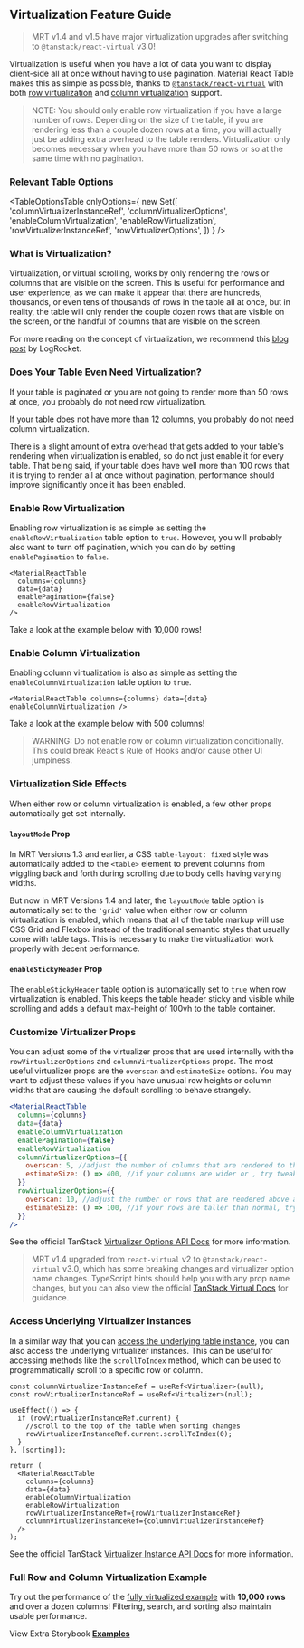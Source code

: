 
<Head>
  <title>Virtualization Guide - Material React Table V2 Docs</title>
  <meta
    name="description"
    content="How to virtualize rows and columns in Material React Table to improve performance and user experience when there are a lot of rows or a lot of columns in the table."
  />
</Head>

## Virtualization Feature Guide

> MRT v1.4 and v1.5 have major virtualization upgrades after switching to `@tanstack/react-virtual` v3.0!

Virtualization is useful when you have a lot of data you want to display client-side all at once without having to use pagination. Material React Table makes this as simple as possible, thanks to [`@tanstack/react-virtual`](https://tanstack.com/virtual/v3) with both [row virtualization](#enable-row-virtualization) and [column virtualization](#enable-column-virtualization) support.

> NOTE: You should only enable row virtualization if you have a large number of rows. Depending on the size of the table, if you are rendering less than a couple dozen rows at a time, you will actually just be adding extra overhead to the table renders. Virtualization only becomes necessary when you have more than 50 rows or so at the same time with no pagination.

### Relevant Table Options

<TableOptionsTable
  onlyOptions={
    new Set([
      'columnVirtualizerInstanceRef',
      'columnVirtualizerOptions',
      'enableColumnVirtualization',
      'enableRowVirtualization',
      'rowVirtualizerInstanceRef',
      'rowVirtualizerOptions',
    ])
  }
/>

### What is Virtualization?

Virtualization, or virtual scrolling, works by only rendering the rows or columns that are visible on the screen. This is useful for performance and user experience, as we can make it appear that there are hundreds, thousands, or even tens of thousands of rows in the table all at once, but in reality, the table will only render the couple dozen rows that are visible on the screen, or the handful of columns that are visible on the screen.

For more reading on the concept of virtualization, we recommend this [blog post](https://blog.logrocket.com/virtual-scrolling-core-principles-and-basic-implementation-in-react/) by LogRocket.

### Does Your Table Even Need Virtualization?

If your table is paginated or you are not going to render more than 50 rows at once, you probably do not need row virtualization.

If your table does not have more than 12 columns, you probably do not need column virtualization.

There is a slight amount of extra overhead that gets added to your table's rendering when virtualization is enabled, so do not just enable it for every table. That being said, if your table does have well more than 100 rows that it is trying to render all at once without pagination, performance should improve significantly once it has been enabled.

### Enable Row Virtualization

Enabling row virtualization is as simple as setting the `enableRowVirtualization` table option to `true`. However, you will probably also want to turn off pagination, which you can do by setting `enablePagination` to `false`.

```tsx
<MaterialReactTable
  columns={columns}
  data={data}
  enablePagination={false}
  enableRowVirtualization
/>
```

Take a look at the example below with 10,000 rows!

<EnableRowExample />

### Enable Column Virtualization

Enabling column virtualization is also as simple as setting the `enableColumnVirtualization` table option to `true`.

```tsx
<MaterialReactTable columns={columns} data={data} enableColumnVirtualization />
```

Take a look at the example below with 500 columns!

<EnableColumnExample />

> WARNING: Do not enable row or column virtualization conditionally. This could break React's Rule of Hooks and/or cause other UI jumpiness.

### Virtualization Side Effects

When either row or column virtualization is enabled, a few other props automatically get set internally.

#### `layoutMode` Prop

In MRT Versions 1.3 and earlier, a CSS `table-layout: fixed` style was automatically added to the `<table>` element to prevent columns from wiggling back and forth during scrolling due to body cells having varying widths.

But now in MRT Versions 1.4 and later, the `layoutMode` table option is automatically set to the `'grid'` value when either row or column virtualization is enabled, which means that all of the table markup will use CSS Grid and Flexbox instead of the traditional semantic styles that usually come with table tags. This is necessary to make the virtualization work properly with decent performance.

#### `enableStickyHeader` Prop

The `enableStickyHeader` table option is automatically set to `true` when row virtualization is enabled. This keeps the table header sticky and visible while scrolling and adds a default max-height of 100vh to the table container.

### Customize Virtualizer Props

You can adjust some of the virtualizer props that are used internally with the `rowVirtualizerOptions` and `columnVirtualizerOptions` props. The most useful virtualizer props are the `overscan` and `estimateSize` options. You may want to adjust these values if you have unusual row heights or column widths that are causing the default scrolling to behave strangely.

```jsx
<MaterialReactTable
  columns={columns}
  data={data}
  enableColumnVirtualization
  enablePagination={false}
  enableRowVirtualization
  columnVirtualizerOptions={{
    overscan: 5, //adjust the number of columns that are rendered to the left and right of the visible area of the table
    estimateSize: () => 400, //if your columns are wider or , try tweaking this value to make scrollbar size more accurate
  }}
  rowVirtualizerOptions={{
    overscan: 10, //adjust the number or rows that are rendered above and below the visible area of the table
    estimateSize: () => 100, //if your rows are taller than normal, try tweaking this value to make scrollbar size more accurate
  }}
/>
```

See the official TanStack [Virtualizer Options API Docs](https://tanstack.com/virtual/v3/docs/api/virtualizer#optional-options) for more information.

> MRT v1.4 upgraded from `react-virtual` v2 to `@tanstack/react-virtual` v3.0, which has some breaking changes and virtualizer option name changes. TypeScript hints should help you with any prop name changes, but you can also view the official [TanStack Virtual Docs](https://tanstack.com/virtual/v3/docs/api/virtualizer#optional-options) for guidance.

### Access Underlying Virtualizer Instances

In a similar way that you can [access the underlying table instance](/docs/guides/table-state-management#access-the-underlying-table-instance-reference), you can also access the underlying virtualizer instances. This can be useful for accessing methods like the `scrollToIndex` method, which can be used to programmatically scroll to a specific row or column.

```tsx
const columnVirtualizerInstanceRef = useRef<Virtualizer>(null);
const rowVirtualizerInstanceRef = useRef<Virtualizer>(null);

useEffect(() => {
  if (rowVirtualizerInstanceRef.current) {
    //scroll to the top of the table when sorting changes
    rowVirtualizerInstanceRef.current.scrollToIndex(0);
  }
}, [sorting]);

return (
  <MaterialReactTable
    columns={columns}
    data={data}
    enableColumnVirtualization
    enableRowVirtualization
    rowVirtualizerInstanceRef={rowVirtualizerInstanceRef}
    columnVirtualizerInstanceRef={columnVirtualizerInstanceRef}
  />
);
```

See the official TanStack [Virtualizer Instance API Docs](https://tanstack.com/virtual/v3/docs/api/virtualizer#virtualizer-instance) for more information.

### Full Row and Column Virtualization Example

Try out the performance of the [fully virtualized example](/docs/examples/virtualized) with **10,000 rows** and over a dozen columns! Filtering, search, and sorting also maintain usable performance.

View Extra Storybook **[Examples](https://www.material-react-table.dev/?path=/story/features-virtualization)**
